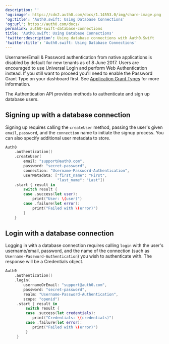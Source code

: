 ```yaml
---
description: ''
'og:image': https://cdn2.auth0.com/docs/1.14553.0/img/share-image.png
'og:title': 'Auth0.swift: Using Database Connections'
'og:url': https://auth0.com/docs/
permalink: auth0-swift-database-connections
title: 'Auth0.swift: Using Database Connections'
'twitter:description': Using database connections with Auth0.Swift
'twitter:title': 'Auth0.swift: Using Database Connections'
---
```

<Card title="Database authentication on Native platforms">

Username/Email & Password authentication from native applications is disabled by default for new tenants as of 8 June 2017. Users are encouraged to use Universal Login and perform Web Authentication instead. If you still want to proceed you'll need to enable the Password Grant Type on your dashboard first. See [Application Grant Types](/docs/get-started/applications/application-grant-types) for more information.

</Card>

The Authentication API provides methods to authenticate and sign up database users.

## Signing up with a database connection

Signing up requires calling the `createUser` method, passing the user's given `email`, `password`, and the `connection` name to initiate the signup process. You can also specify additional user metadata to store.

```swift lines
Auth0
    .authentication()
    .createUser(
        email: "support@auth0.com",
        password: "secret-password",
        connection: "Username-Password-Authentication",
        userMetadata: ["first_name": "First",
                       "last_name": "Last"])
    .start { result in
        switch result {
        case .success(let user):
            print("User: \(user)")
        case .failure(let error):
            print("Failed with \(error)")
        }
    }
```

## Login with a database connection

Logging in with a database connection requires calling `login` with the user's username/email, password, and the name of the connection (such as `Username-Password-Authentication`) you wish to authenticate with. The response will be a Credentials object.

```swift lines
Auth0
    .authentication()
    .login(
        usernameOrEmail: "support@auth0.com",
        password: "secret-password",
        realm: "Username-Password-Authentication",
        scope: "openid")
     .start { result in
         switch result {
         case .success(let credentials):
            print("Credentials: \(credentials)")
         case .failure(let error):
            print("Failed with \(error)")
         }
     }
```